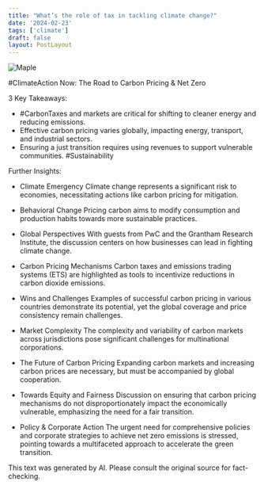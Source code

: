 ```yaml
---
title: "What’s the role of tax in tackling climate change?"
date: '2024-02-23'
tags: ['climate']
draft: false
layout: PostLayout
---
```


<div className="flex justify-center">
  <div className="my-1 w-full px-2 xl:my-1 xl:w-1/2 xl:px-2">
    <img src="https://img.youtube.com/vi/lTmx5IBka-M/0.jpg" alt="Maple" className="mx-auto h-58 w-auto" />
  </div>
</div>

#ClimateAction Now: The Road to Carbon Pricing & Net Zero

3 Key Takeaways:
- #CarbonTaxes and markets are critical for shifting to cleaner energy and reducing emissions.
- Effective carbon pricing varies globally, impacting energy, transport, and industrial sectors.
- Ensuring a just transition requires using revenues to support vulnerable communities. #Sustainability

Further Insights:
- Climate Emergency
  Climate change represents a significant risk to economies, necessitating actions like carbon pricing for mitigation.

- Behavioral Change
  Pricing carbon aims to modify consumption and production habits towards more sustainable practices.

- Global Perspectives
  With guests from PwC and the Grantham Research Institute, the discussion centers on how businesses can lead in fighting climate change. 

- Carbon Pricing Mechanisms
  Carbon taxes and emissions trading systems (ETS) are highlighted as tools to incentivize reductions in carbon dioxide emissions.

- Wins and Challenges
  Examples of successful carbon pricing in various countries demonstrate its potential, yet the global coverage and price consistency remain challenges.

- Market Complexity
  The complexity and variability of carbon markets across jurisdictions pose significant challenges for multinational corporations.

- The Future of Carbon Pricing
  Expanding carbon markets and increasing carbon prices are necessary, but must be accompanied by global cooperation.

- Towards Equity and Fairness
  Discussion on ensuring that carbon pricing mechanisms do not disproportionately impact the economically vulnerable, emphasizing the need for a fair transition.

- Policy & Corporate Action
  The urgent need for comprehensive policies and corporate strategies to achieve net zero emissions is stressed, pointing towards a multifaceted approach to accelerate the green transition.

This text was generated by AI. Please consult the original source for fact-checking.
